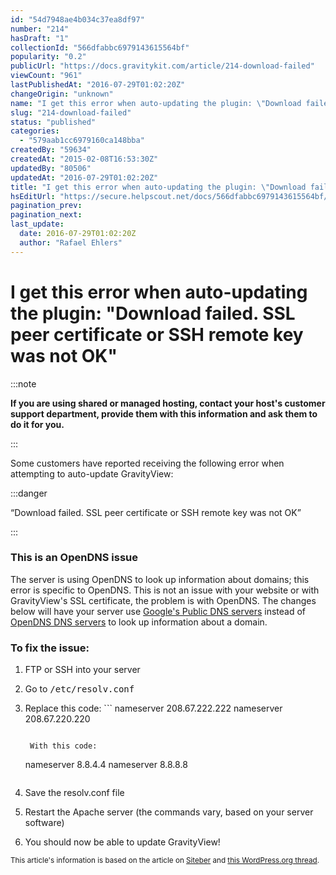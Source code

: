 ```yaml
---
id: "54d7948ae4b034c37ea8df97"
number: "214"
hasDraft: "1"
collectionId: "566dfabbc6979143615564bf"
popularity: "0.2"
publicUrl: "https://docs.gravitykit.com/article/214-download-failed"
viewCount: "961"
lastPublishedAt: "2016-07-29T01:02:20Z"
changeOrigin: "unknown"
name: "I get this error when auto-updating the plugin: \"Download failed. SSL peer certificate or SSH remote key was not OK\""
slug: "214-download-failed"
status: "published"
categories: 
  - "579aab1cc6979160ca148bba"
createdBy: "59634"
createdAt: "2015-02-08T16:53:30Z"
updatedBy: "80506"
updatedAt: "2016-07-29T01:02:20Z"
title: "I get this error when auto-updating the plugin: \"Download failed. SSL peer certificate or SSH remote key was not OK\""
hsEditUrl: "https://secure.helpscout.net/docs/566dfabbc6979143615564bf/article/54d7948ae4b034c37ea8df97"
pagination_prev: 
pagination_next: 
last_update:
  date: 2016-07-29T01:02:20Z
  author: "Rafael Ehlers"
---
```


# I get this error when auto-updating the plugin: "Download failed. SSL peer certificate or SSH remote key was not OK"


:::note

 **If you are using shared or managed hosting, contact your host's customer support department, provide them with this information and ask them to do it for you.**

:::



Some customers have reported receiving the following error when attempting to auto-update GravityView:


:::danger

“Download failed. SSL peer certificate or SSH remote key was not OK”

:::

 ### This is an OpenDNS issue

The server is using OpenDNS to look up information about domains; this error is specific to OpenDNS. This is not an issue with your website or with GravityView's SSL certificate, the problem is with OpenDNS. The changes below will have your server use [Google's Public DNS servers](https://developers.google.com/speed/public-dns/) instead of [OpenDNS DNS servers](https://www.opendns.com/home-internet-security/opendns-ip-addresses/) to look up information about a domain.

### To fix the issue:

1. FTP or SSH into your server
2. Go to <tt>/etc/resolv.conf</tt>
3. Replace this code: ```
   nameserver 208.67.222.222
   nameserver 208.67.220.220
   	
   ```
   
    With this code:
   
    ```
   nameserver 8.8.4.4
   nameserver 8.8.8.8
   	
   ```
4. Save the resolv.conf file
5. Restart the Apache server (the commands vary, based on your server software)
6. You should now be able to update GravityView!

<small>This article's information is based on the article on [Siteber](http://siteber.com/download-failed-ssl-peer-certificate-or-ssh-remote-key-was-not-ok/) and [this WordPress.org thread](https://wordpress.org/support/topic/download-failed-ssl-peer-certificate-or-ssh-remote-key-was-not-ok).</small>